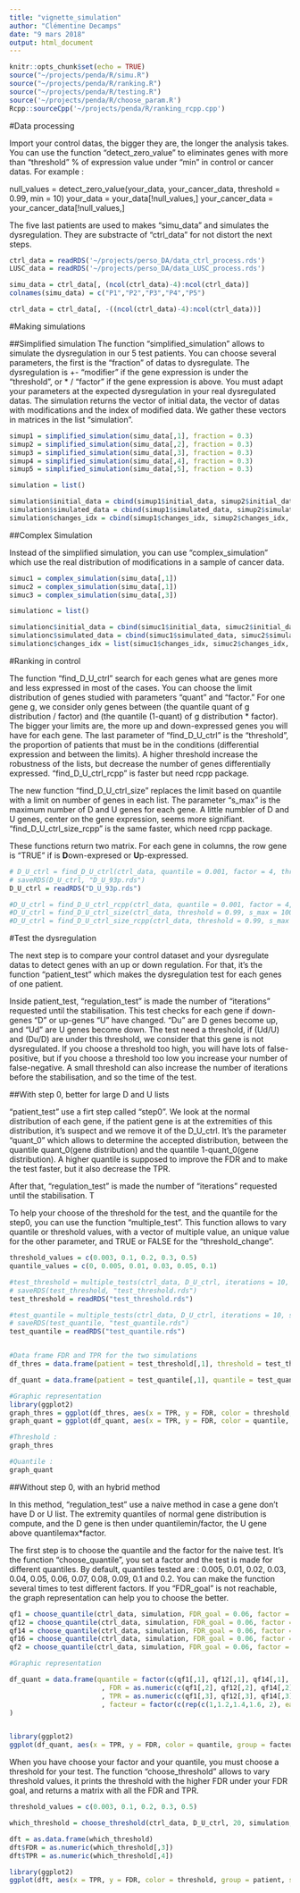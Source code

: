 ```yaml
---
title: "vignette_simulation"
author: "Clémentine Decamps"
date: "9 mars 2018"
output: html_document
---
```


```r
knitr::opts_chunk$set(echo = TRUE)
source("~/projects/penda/R/simu.R")
source("~/projects/penda/R/ranking.R")
source("~/projects/penda/R/testing.R")
source('~/projects/penda/R/choose_param.R')
Rcpp::sourceCpp('~/projects/penda/R/ranking_rcpp.cpp')

```


#Data processing

Import your control datas, the bigger they are, the longer the analysis takes.
You can use the function "detect_zero_value" to eliminates genes with more than "threshold" % of expression value under "min" in control or cancer datas. For example : 

null_values = detect_zero_value(your_data, your_cancer_data, threshold = 0.99, min = 10)
your_data = your_data[!null_values,]
your_cancer_data = your_cancer_data[!null_values,]

The five last patients are used to makes "simu_data" and simulates the dysregulation. They are substracte of "ctrl_data" for not distort the next steps.

```r
ctrl_data = readRDS('~/projects/perso_DA/data_ctrl_process.rds')
LUSC_data = readRDS('~/projects/perso_DA/data_LUSC_process.rds')

simu_data = ctrl_data[, (ncol(ctrl_data)-4):ncol(ctrl_data)]
colnames(simu_data) = c("P1","P2","P3","P4","P5")

ctrl_data = ctrl_data[, -((ncol(ctrl_data)-4):ncol(ctrl_data))]
```


#Making simulations

##Simplified simulation
The function "simplified_simulation" allows to simulate the dysregulation in our 5 test patients. You can choose several parameters, the first is the "fraction" of datas to dysregulate. The dysregulation is +- "modifier" if the gene expression is under the "threshold", or * / "factor" if the gene expression is above. 
You must adapt your parameters at the expected dysregulation in your real dysregulated datas.
The simulation returns the vector of initial data, the vector of datas with modifications and the index of modified data. We gather these vectors in matrices in the list "simulation".

```r

simup1 = simplified_simulation(simu_data[,1], fraction = 0.3)
simup2 = simplified_simulation(simu_data[,2], fraction = 0.3)
simup3 = simplified_simulation(simu_data[,3], fraction = 0.3)
simup4 = simplified_simulation(simu_data[,4], fraction = 0.3)
simup5 = simplified_simulation(simu_data[,5], fraction = 0.3)

simulation = list()

simulation$initial_data = cbind(simup1$initial_data, simup2$initial_data, simup3$initial_data, simup4$initial_data, simup5$initial_data)
simulation$simulated_data = cbind(simup1$simulated_data, simup2$simulated_data, simup3$simulated_data, simup4$simulated_data, simup5$simulated_data)
simulation$changes_idx = cbind(simup1$changes_idx, simup2$changes_idx, simup3$changes_idx, simup4$changes_idx, simup5$changes_idx)

```


##Complex Simulation

Instead of the simplified simulation, you can use "complex_simulation" which use the real distribution of modifications in a sample of cancer data. 

```r

simuc1 = complex_simulation(simu_data[,1])
simuc2 = complex_simulation(simu_data[,1])
simuc3 = complex_simulation(simu_data[,3])

simulationc = list()

simulationc$initial_data = cbind(simuc1$initial_data, simuc2$initial_data, simuc3$initial_data)
simulationc$simulated_data = cbind(simuc1$simulated_data, simuc2$simulated_data, simuc3$simulated_data)
simulationc$changes_idx = list(simuc1$changes_idx, simuc2$changes_idx, simuc3$changes_idx)

```


#Ranking in control

The function "find_D_U_ctrl" search for each genes what are genes more and less expressed in most of the cases. You can choose the limit distribution of genes studied with parameters "quant" and "factor." For one gene g, we consider only genes between (the quantile quant of g distribution / factor) and (the quantile (1-quant) of g distribution * factor).
The bigger your limits are, the more up and down-expressed genes you will have for each gene.
The last parameter of "find_D_U_ctrl" is the "threshold", the proportion of patients that must be in the conditions (differential expression and between the limits). A higher threshold increase the robustness of the lists, but decrease the number of genes differentially expressed.
"find_D_U_ctrl_rcpp" is faster but need rcpp package.

The new function "find_D_U_ctrl_size" replaces the limit based on quantile with a limit on number of genes in each list. The parameter "s_max" is the maximum number of D and U genes for each gene. A little numbler of D and U genes, center on the gene expression, seems more signifiant.
"find_D_U_ctrl_size_rcpp" is the same faster, which need rcpp package.

These functions return two matrix. For each gene in columns, the row gene is "TRUE" if is **D**own-expresed or **U**p-expressed.

```r

# D_U_ctrl = find_D_U_ctrl(ctrl_data, quantile = 0.001, factor = 4, threshold = 0.99)
# saveRDS(D_U_ctrl, "D_U_93p.rds")
D_U_ctrl = readRDS("D_U_93p.rds")

#D_U_ctrl = find_D_U_ctrl_rcpp(ctrl_data, quantile = 0.001, factor = 4, threshold = 0.99)
#D_U_ctrl = find_D_U_ctrl_size(ctrl_data, threshold = 0.99, s_max = 100)
#D_U_ctrl = find_D_U_ctrl_size_rcpp(ctrl_data, threshold = 0.99, s_max = 100)

```


#Test the dysregulation

The next step is to compare your control dataset and your dysregulate datas to detect genes with an up or down regulation. For that, it's the function "patient_test" which makes the dysregulation test for each genes of one patient.

Inside patient_test, "regulation_test" is made the number of "iterations" requested until the stabilisation. This test checks for each gene if down-genes "D" or up-genes "U" have changed. "Du" are D genes become up, and "Ud" are U genes become down. The test need a threshold, if (Ud/U) and (Du/D) are under this threshold, we consider that this gene is not dysregulated. If you choose a threshold too high, you will have lots of false-positive, but if you choose a threshold too low you increase your number of false-negative. A small threshold can also increase the number of iterations before the stabilisation, and so the time of the test.

##With step 0, better for large D and U lists

"patient_test" use a firt step called "step0". We look at the normal distribution of each gene, if the patient gene is at the extremities of this distribution, it's suspect and we remove it of the D_U_ctrl. It's the parameter "quant_0" which allows to determine the accepted distribution, between the quantile quant_0(gene distribution) and the quantile 1-quant_0(gene distribution). A higher quantile is supposed to improve the FDR and to make the test faster, but it also decrease the TPR.

After that, "regulation_test" is made the number of "iterations" requested until the stabilisation. T

To help your choose of the threshold for the test, and the quantile for the step0, you can use the function "multiple_test".
This function allows to vary quantile or threshold values, with a vector of multiple value, an unique value for the other parameter, and TRUE or FALSE for the "threshold_change".

```r

threshold_values = c(0.003, 0.1, 0.2, 0.3, 0.5)
quantile_values = c(0, 0.005, 0.01, 0.03, 0.05, 0.1)

#test_threshold = multiple_tests(ctrl_data, D_U_ctrl, iterations = 10, simulation, threshold_values, 0.03)
# saveRDS(test_threshold, "test_threshold.rds")
test_threshold = readRDS("test_threshold.rds")

#test_quantile = multiple_tests(ctrl_data, D_U_ctrl, iterations = 10, simulation, quantile_values, 0.2, threshold_change = FALSE)
# saveRDS(test_quantile, "test_quantile.rds")
test_quantile = readRDS("test_quantile.rds")


#Data frame FDR and TPR for the two simulations
df_thres = data.frame(patient = test_threshold[,1], threshold = test_threshold[,2], FDR = as.numeric(test_threshold[,3]), TPR = as.numeric(test_threshold[,4])) 

df_quant = data.frame(patient = test_quantile[,1], quantile = test_quantile[,2], FDR = as.numeric(test_quantile[,3]), TPR = as.numeric(test_quantile[,4])) 

#Graphic representation
library(ggplot2)
graph_thres = ggplot(df_thres, aes(x = TPR, y = FDR, color = threshold, group = patient, shape = patient)) + geom_point() + geom_line()
graph_quant = ggplot(df_quant, aes(x = TPR, y = FDR, color = quantile, group = patient, shape = patient)) + geom_point() + geom_line()

#Threshold : 
graph_thres

#Quantile : 
graph_quant

```

##Without step 0, with an hybrid method

In this method, "regulation_test" use a naive method in case a gene don't have D or U list. The extremity quantiles of normal gene distribution is compute, and the D gene is then under quantilemin/factor, the U gene above quantilemax*factor.

The first step is to choose the quantile and the factor for the naive test. It's the function "choose_quantile", you set a factor and the test is made for different quantiles. By default, quantiles tested are : 0.005, 0.01, 0.02, 0.03, 0.04, 0.05, 0.06, 0.07, 0.08, 0.09, 0.1 and 0.2. You can make the function several times to test different factors. 
If you "FDR_goal" is not reachable, the graph representation can help you to choose the better.

```r

qf1 = choose_quantile(ctrl_data, simulation, FDR_goal = 0.06, factor = 1)
qf12 = choose_quantile(ctrl_data, simulation, FDR_goal = 0.06, factor = 1.2)
qf14 = choose_quantile(ctrl_data, simulation, FDR_goal = 0.06, factor = 1.4)
qf16 = choose_quantile(ctrl_data, simulation, FDR_goal = 0.06, factor = 1.6)
qf2 = choose_quantile(ctrl_data, simulation, FDR_goal = 0.06, factor = 2)

#Graphic representation

df_quant = data.frame(quantile = factor(c(qf1[,1], qf12[,1], qf14[,1], qf16[,1], qf2[,1]))
                       , FDR = as.numeric(c(qf1[,2], qf12[,2], qf14[,2], qf16[,2], qf2[,2]))
                       , TPR = as.numeric(c(qf1[,3], qf12[,3], qf14[,3], qf16[,3], qf2[,3]))
                       , facteur = factor(c(rep(c(1,1.2,1.4,1.6, 2), each = 12)))
)


library(ggplot2)
ggplot(df_quant, aes(x = TPR, y = FDR, color = quantile, group = facteur, shape = facteur)) + geom_point() + geom_line()  + ggtitle("Naive test for different quantiles and factors")

```

When you have choose your factor and your quantile, you must choose a threshold for your test.
The function "choose_threshold" allows to vary threshold values, it prints the threshold with the higher FDR under your FDR goal, and returns a matrix with all the FDR and TPR. 

```r
threshold_values = c(0.003, 0.1, 0.2, 0.3, 0.5)

which_threshold = choose_threshold(ctrl_data, D_U_ctrl, 20, simulation, threshold_values, FDR_goal = 0.06, quant_test = 0, factor_test = 1)

dft = as.data.frame(which_threshold)
dft$FDR = as.numeric(which_threshold[,3])
dft$TPR = as.numeric(which_threshold[,4])

library(ggplot2)
ggplot(dft, aes(x = TPR, y = FDR, color = threshold, group = patient, shape = patient)) + geom_point() + geom_line()



```
